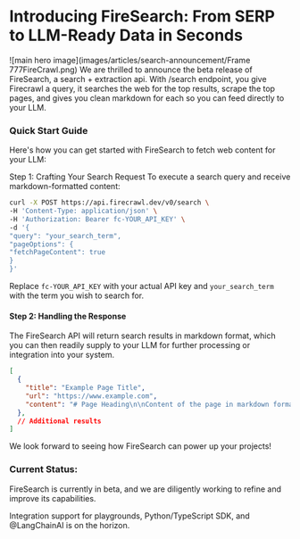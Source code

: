 
# Introducing FireSearch: From SERP to LLM-Ready Data in Seconds

![main hero image](images/articles/search-announcement/Frame 777FireCrawl.png)
We are thrilled to announce the beta release of FireSearch, a search + extraction api. With /search endpoint, you give Firecrawl a query, it searches the web for the top results, scrape the top pages, and gives you clean markdown for each so you can feed directly to your LLM.


### Quick Start Guide

Here's how you can get started with FireSearch to fetch web content for your LLM:

Step 1: Crafting Your Search Request
To execute a search query and receive markdown-formatted content:

```bash
curl -X POST https://api.firecrawl.dev/v0/search \
-H 'Content-Type: application/json' \
-H 'Authorization: Bearer fc-YOUR_API_KEY' \
-d '{
"query": "your_search_term",
"pageOptions": {
"fetchPageContent": true
}
}'
```
Replace `fc-YOUR_API_KEY` with your actual API key and `your_search_term` with the term you wish to search for.

#### Step 2: Handling the Response
The FireSearch API will return search results in markdown format, which you can then readily supply to your LLM for further processing or integration into your system.


```json
[
  {
    "title": "Example Page Title",
    "url": "https://www.example.com",
    "content": "# Page Heading\n\nContent of the page in markdown format..."
  },
  // Additional results
]
```
We look forward to seeing how FireSearch can power up your projects!

### Current Status:

FireSearch is currently in beta, and we are diligently working to refine and improve its capabilities.

Integration support for playgrounds, Python/TypeScript SDK, and @LangChainAI is on the horizon.
